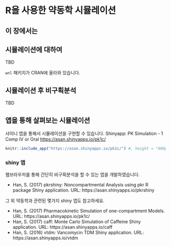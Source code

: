 # R을 사용한 약동학 시뮬레이션 {#rsimulation}

## 이 장에서는 {#summary-simulation}



## 시뮬레이션에 대하여 {#sim-about}

TBD

`wnl` 패키지가 CRAN에 올라와 있습니다.

## 시뮬레이션 후 비구획분석 {#sim-nca}

TBD

## 앱을 통해 살펴보는 시뮬레이션 {#sim-app}

샤이니 앱을 통해서 시뮬레이션을 구현할 수 있습니다. Shinyapp: PK Simulation - 1 Comp IV or Oral <https://asan.shinyapps.io/pk1c/>

```r
knitr::include_app("https://asan.shinyapps.io/pk1c/") #, height = "600px")
```

### shiny 앱 {#shiny}

웹브라우저를 통해 간단히 비구획분석을 할 수 있는 앱을 개발하였습니다.

- Han, S. (2017) pkrshiny: Noncompartmental Analysis using pkr R package Shiny application. URL: https://asan.shinyapps.io/pkrshiny

그 외 약동학과 관련된 몇가지 shiny 앱도 참고하세요.

- Han, S. (2017) Pharmacokinetic Simulation of one-compartment Models. URL: https://asan.shinyapps.io/pk1c/ 
- Han, S. (2017) caff: Monte Carlo Simulation of Caffeine Shiny application. URL: https://asan.shinyapps.io/caff
- Han, S. (2016) vtdm: Vancomycin TDM Shiny application. URL: https://asan.shinyapps.io/vtdm

